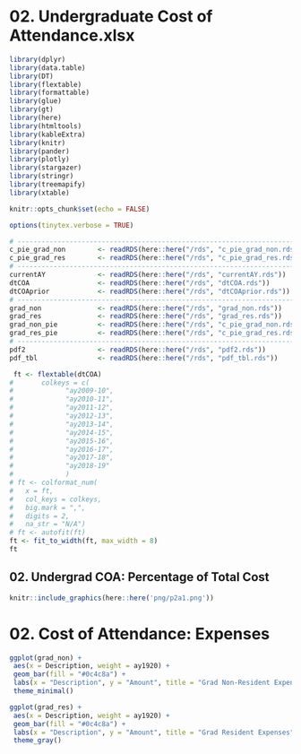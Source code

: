 # 02. Undergraduate Cost of Attendance.xlsx

```r
library(dplyr)
library(data.table)
library(DT)
library(flextable)
library(formattable)
library(glue)
library(gt)
library(here)
library(htmltools)
library(kableExtra)
library(knitr)
library(pander)
library(plotly)
library(stargazer)
library(stringr)
library(treemapify)
library(xtable)
```

```r
knitr::opts_chunk$set(echo = FALSE)
```

```r
options(tinytex.verbose = TRUE)
```

```r
# -----------------------------------------------------------------------------
c_pie_grad_non        <- readRDS(here::here("/rds", "c_pie_grad_non.rds"))
c_pie_grad_res        <- readRDS(here::here("/rds", "c_pie_grad_res.rds"))
# -----------------------------------------------------------------------------
currentAY             <- readRDS(here::here("/rds", "currentAY.rds"))
dtCOA                 <- readRDS(here::here("/rds", "dtCOA.rds"))
dtCOAprior            <- readRDS(here::here("/rds", "dtCOAprior.rds"))
# -----------------------------------------------------------------------------
grad_non              <- readRDS(here::here("/rds", "grad_non.rds"))
grad_res              <- readRDS(here::here("/rds", "grad_res.rds"))
grad_non_pie          <- readRDS(here::here("/rds", "c_pie_grad_non.rds"))
grad_res_pie          <- readRDS(here::here("/rds", "c_pie_grad_res.rds"))
# -----------------------------------------------------------------------------
pdf2                  <- readRDS(here::here("/rds", "pdf2.rds"))
pdf_tbl               <- readRDS(here::here("/rds", "pdf_tbl.rds"))
```

```r
 ft <- flextable(dtCOA)
#       colkeys = c(
#             "ay2009-10",
#             "ay2010-11",
#             "ay2011-12",
#             "ay2012-13",
#             "ay2013-14",
#             "ay2014-15",
#             "ay2015-16",
#             "ay2016-17",
#             "ay2017-18",
#             "ay2018-19"
#             )
# ft <- colformat_num(
#   x = ft,
#   col_keys = colkeys,
#   big.mark = ",",
#   digits = 2,
#   na_str = "N/A")
# ft <- autofit(ft)
ft <- fit_to_width(ft, max_width = 8)
ft
```

<!-- ## Example three - formattable -->

<!-- ```{r 2.3-coa-formattable, fig.cap='formattable', out.width = '50%'} -->
<!-- formattable(dtCOA) -->
<!-- ``` -->

<!-- ## Example four - stargazer -->

<!-- ```{r 2.4-coa-stargazer, echo=FALSE, fig.cap='stargazer',  message = FALSE, out.width = '60%'} -->
<!-- stargazer(dtCOA) -->
<!-- ``` -->

<!-- ## Example five - plain ole dtCOA -->

<!-- ```{r 2.5-coa-DT-redeux, , fig.cap='plain dtCOA', out.width = '50%'} -->
<!-- dtCOA -->
<!-- ``` -->

<!-- ## Example six - DT -->

<!-- ```{r 2.6-coa-DT, fig.cap='DT', out.width = '150%'} -->
<!-- names(dtCOA)[2:11]<-letters[1:10] -->
<!-- DT::datatable(dtCOA, -->
<!--     rownames = FALSE, -->
<!--     extensions = c("Scroller"), -->
<!--     options = list( -->
<!--       pageLength = 20 -->
<!--       ,order = list(list(0, "desc")) -->
<!--       ,scrollX = TRUE -->
<!--       ,scrollY = 280 -->
<!--       ,scroller = TRUE) -->
<!--     )%>% -->
<!--     formatCurrency(c( -->
<!--       "a", "b", "c", "d", "e", "f", "g", "h", "i", "j" -->
<!--     )) -->
<!-- ``` -->

<!-- ### Example two - gt -->

<!-- ```{r 2.1.2-coa-gt, fig.cap='gt', fig.align='left', out.width = '70%'} -->
<!-- # names(dtCOA)[2:11]<-letters[1:10] -->
<!-- # gt_tab_1 <- -->
<!-- #   dtCOA %>% -->
<!-- #     gt() %>% -->
<!-- #     tab_header( -->
<!-- #       title = "COA", -->
<!-- #       subtitle = glue::glue("Undergrad") -->
<!-- #     ) -->
<!-- #   gt_tab_2 <- -->
<!-- #     gt_tab_1 %>% -->
<!-- #     tab_options( -->
<!-- #       heading.title.font.size = "small", -->
<!-- #       heading.subtitle.font.size = "small", -->
<!-- #       table.width = pct(20), -->
<!-- #       table.background.color = "lightcyan", -->
<!-- #       row.padding = px(2) -->
<!-- #   ) -->
<!-- #  -->
<!-- #   gt_tab_2 -->
<!-- # ) %>% -->
<!-- #  fmt_currency( -->
<!-- #    columns = vars("a", "b", "c", "d", "e", "f", "g", "h", "i", "j"), -->
<!-- #            "ay2009-10", -->
<!-- #            "ay2010-11", -->
<!-- #            "ay2011-12", -->
<!-- #            "ay2012-13", -->
<!-- #            "ay2013-14", -->
<!-- #            "ay2014-15", -->
<!-- #            "ay2015-16", -->
<!-- #            "ay2016-17", -->
<!-- #            "ay2017-18", -->
<!-- #            "ay2018-19"), -->
<!-- #    currency = "USD" -->
<!-- #  ) -->
<!-- ``` -->

## 02. Undergrad COA: Percentage of Total Cost
```r
knitr::include_graphics(here::here('png/p2a1.png'))
```

<!-- # ### Example three - kable -->
<!-- ```{r 2.1.3.a-coa-kable, fig.cap='kable'} -->
<!-- # kable(dtCOA) -->
<!-- ``` -->

<!-- ```{r 2.1.3.b-coa-kable, fig.cap='kableExtra'} -->
<!-- # kableExtra::kable(dtCOA) -->
<!-- ``` -->

<!-- # ### Example four - xtable -->

<!-- ```{r 2.7-coa-xtable, fig.cap='xtable'} -->
<!-- # print.xtable(dtCOA, booktabs = TRUE) -->
<!-- ``` -->

# 02. Cost of Attendance: Expenses
```r
ggplot(grad_non) +
 aes(x = Description, weight = ay1920) +
 geom_bar(fill = "#0c4c8a") +
 labs(x = "Description", y = "Amount", title = "Grad Non-Resident Expenses", subtitle = "AY 1920", caption = "Graduate Non-Resident") +
 theme_minimal()
```

```r
ggplot(grad_res) +
 aes(x = Description, weight = ay1920) +
 geom_bar(fill = "#0c4c8a") +
 labs(x = "Description", y = "Amount", title = "Grad Resident Expenses", subtitle = "AY 1920") +
 theme_gray()
```

<!-- ```{=openxml} -->
<!-- <w:p><w:r><w:br w:type="page"/></w:r></w:p> -->
<!-- ``` -->
